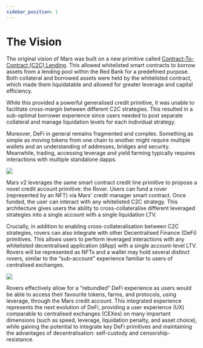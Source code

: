 ```yaml
---
sidebar_position: 1
---
```



# The Vision

The original vision of Mars was built on a new primitive called [Contract-To-Contract (C2C) Lending](https://mars-protocol.medium.com/a-vision-for-the-fields-of-mars-and-contract-to-contract-c2c-lending-9c6e4239f72c). This allowed whitelisted smart contracts to borrow assets from a lending pool within the Red Bank for a predefined purpose. Both collateral and borrowed assets were held by the whitelisted contract, which made them liquidatable and allowed for greater leverage and capital efficiency.

While this provided a powerful generalised credit primitive, it was unable to facilitate cross-margin between different C2C strategies. This resulted in a sub-optimal borrower experience since users needed to post separate collateral and manage liquidation levels for each individual strategy.

Moreover, DeFi in general remains fragmented and complex. Something as simple as moving tokens from one chain to another might require multiple wallets and an understanding of addresses, bridges and security. Meanwhile, trading, accessing leverage and yield farming typically requires interactions with multiple standalone dapps.

<img src={TheVisionUrl} />

Mars v2 leverages the same smart contract credit line primitive to propose a novel credit account primitive: the Rover. Users can fund a rover (represented by an NFT) via Mars' credit manager smart contract. Once funded, the user can interact with any whitelisted C2C strategy. This architecture gives users the ability to cross-collateralise different leveraged strategies into a single account with a single liquidation LTV.

Crucially, in addition to enabling cross-collateralisation between C2C strategies, rovers can also integrate with other Decentralised Finance (DeFi) primitives. This allows users to perform leveraged interactions with any whitelisted decentralised application (dApp) with a single account-level LTV. Rovers will be represented as NFTs and a wallet may hold several distinct rovers, similar to the “sub-account” experience familiar to users of centralised exchanges.

<img src={TheVision2Url} />

Rovers effectively allow for a “rebundled” DeFi experience as users would be able to access their favourite tokens, farms, and protocols, using leverage, through the Mars credit account. This integrated experience represents the next evolution of DeFi, providing a user experience (UX) comparable to centralised exchanges (CEXes) on many important dimensions (such as speed, leverage, liquidation penalty, and asset choice), while gaining the potential to integrate key DeFi primitives and maintaining the advantages of decentralisation: self-custody and censorship-resistance.
